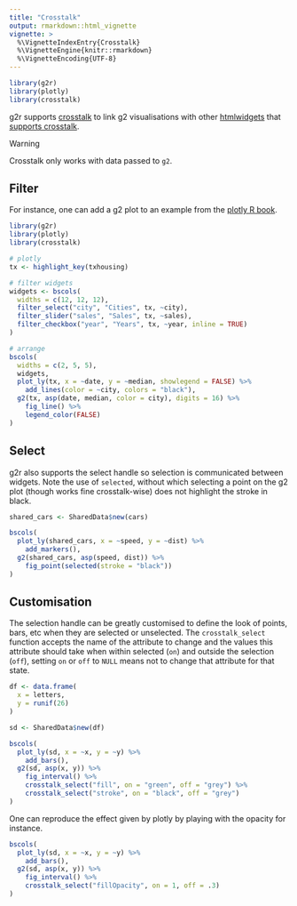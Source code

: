 ```yaml
---
title: "Crosstalk"
output: rmarkdown::html_vignette
vignette: >
  %\VignetteIndexEntry{Crosstalk}
  %\VignetteEngine{knitr::rmarkdown}
  %\VignetteEncoding{UTF-8}
---
```


```r
library(g2r)
library(plotly)
library(crosstalk)
```

g2r supports [crosstalk](https://rstudio.github.io/crosstalk/) to link g2 visualisations with other [htmlwidgets](http://htmlwidgets.org/) that [supports crosstalk](https://rstudio.github.io/crosstalk/widgets.html).

<div class="panel panel-warning">
<div class="panel-heading">Warning</div>
<div class="panel-body">
Crosstalk only works with data passed to `g2`.
</div>
</div>

## Filter

For instance, one can add a g2 plot to an example from the [plotly R book](https://plotly-r.com/client-side-linking.html).

```r
library(g2r)
library(plotly)
library(crosstalk)

# plotly
tx <- highlight_key(txhousing)

# filter widgets
widgets <- bscols(
  widths = c(12, 12, 12),
  filter_select("city", "Cities", tx, ~city),
  filter_slider("sales", "Sales", tx, ~sales),
  filter_checkbox("year", "Years", tx, ~year, inline = TRUE)
)

# arrange
bscols(
  widths = c(2, 5, 5),
  widgets, 
  plot_ly(tx, x = ~date, y = ~median, showlegend = FALSE) %>% 
    add_lines(color = ~city, colors = "black"),
  g2(tx, asp(date, median, color = city), digits = 16) %>% 
    fig_line() %>% 
    legend_color(FALSE)
)
```

## Select

g2r also supports the select handle so selection is communicated between widgets. Note the use of `selected`, without which selecting a point on the g2 plot (though works fine crosstalk-wise) does not highlight the stroke in black.

```r
shared_cars <- SharedData$new(cars)

bscols(
  plot_ly(shared_cars, x = ~speed, y = ~dist) %>% 
    add_markers(),
  g2(shared_cars, asp(speed, dist)) %>% 
    fig_point(selected(stroke = "black"))
)
```

## Customisation

The selection handle can be greatly customised to define the look of points, bars, etc when they are selected or unselected. The `crosstalk_select` function accepts the name of the attribute to change and the values this attribute should take when within selected (`on`) and outside the selection (`off`), setting `on` or `off` to `NULL` means not to change that attribute for that state.

```r
df <- data.frame(
  x = letters,
  y = runif(26)
)

sd <- SharedData$new(df)

bscols(
  plot_ly(sd, x = ~x, y = ~y) %>% 
    add_bars(),
  g2(sd, asp(x, y)) %>% 
    fig_interval() %>% 
    crosstalk_select("fill", on = "green", off = "grey") %>% 
    crosstalk_select("stroke", on = "black", off = "grey")
)
```

One can reproduce the effect given by plotly by playing with the opacity for instance.

```r
bscols(
  plot_ly(sd, x = ~x, y = ~y) %>% 
    add_bars(),
  g2(sd, asp(x, y)) %>% 
    fig_interval() %>% 
    crosstalk_select("fillOpacity", on = 1, off = .3)
)
```

